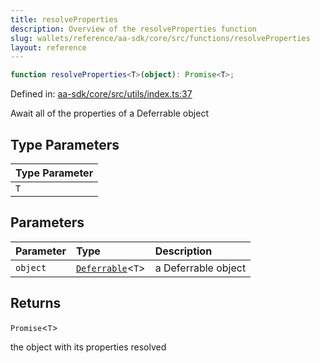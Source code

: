 ```yaml
---
title: resolveProperties
description: Overview of the resolveProperties function
slug: wallets/reference/aa-sdk/core/src/functions/resolveProperties
layout: reference
---
```


```ts
function resolveProperties<T>(object): Promise<T>;
```

Defined in: [aa-sdk/core/src/utils/index.ts:37](https://github.com/alchemyplatform/aa-sdk/blob/49e74eee8606f480b200b4612d00d950da8a8742/aa-sdk/core/src/utils/index.ts#L37)

Await all of the properties of a Deferrable object

## Type Parameters

| Type Parameter |
| :------------- |
| `T`            |

## Parameters

| Parameter | Type                                                 | Description         |
| :-------- | :--------------------------------------------------- | :------------------ |
| `object`  | [`Deferrable`](../type-aliases/Deferrable.mdx)\<`T`> | a Deferrable object |

## Returns

`Promise`\<`T`>

the object with its properties resolved
